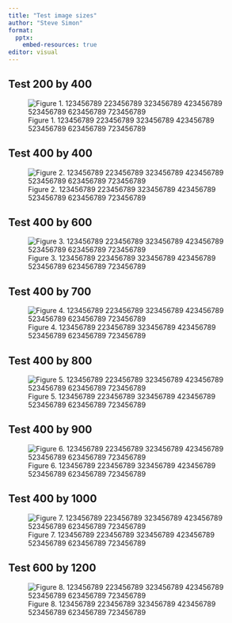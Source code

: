 ```yaml
---
title: "Test image sizes"
author: "Steve Simon"
format: 
  pptx:
    embed-resources: true
editor: visual
---
```


## Test 200 by 400

![Figure 1. 123456789 223456789 323456789 423456789 523456789 623456789 723456789](200by400.png)



## Test 400 by 400

![Figure 2. 123456789 223456789 323456789 423456789 523456789 623456789 723456789](400by400.png)

## Test 400 by 600

![Figure 3. 123456789 223456789 323456789 423456789 523456789 623456789 723456789](400by600.png)

## Test 400 by 700

![Figure 4. 123456789 223456789 323456789 423456789 523456789 623456789 723456789](400by700.png)

## Test 400 by 800

![Figure 5. 123456789 223456789 323456789 423456789 523456789 623456789 723456789](400by800.png)

## Test 400 by 900

![Figure 6. 123456789 223456789 323456789 423456789 523456789 623456789 723456789](400by900.png)

## Test 400 by 1000

![Figure 7. 123456789 223456789 323456789 423456789 523456789 623456789 723456789](400by1000.png)

## Test 600 by 1200

![Figure 8. 123456789 223456789 323456789 423456789 523456789 623456789 723456789](600by1200.png)
